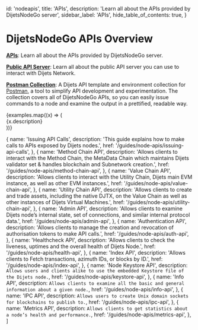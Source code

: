 
  id: 'nodeapis',
  title: 'APIs',
  description: 'Learn all about the APIs provided by DijetsNodeGo server',
  sidebar_label: 'APIs',
  hide_table_of_contents: true,
}

# DijetsNodeGo APIs Overview

[**APIs**](/docs/guides/node-apis): Learn all about the APIs provided by DijetsNodeGo server.

[**Public API Server**](/docs/guides/public-api): Learn all about the public API server you can use to interact with Dijets Network.

[**Postman Collection**](/docs/guides/postman-collection): A Dijets API template and environment collection for [Postman](https://postman.com/), a tool to simplify API development and experimentation. The collection covers all of DijetsNodeGo APIs, so you can easily issue commands to a node and examine the output in a prettified, readable way.

<p></p>
<p></p>

<div className="grid md:grid-cols-12 gap-4 not-prose mt-8">
  {examples.map((x) => (
    <div className="col-span-4" key={x.href}>
      <Link href={x.href} passHref>
        <a>
          <GlassPanel icon={'/docs/img/icons/api-icon'} hasLightIcon={false} title={x.name}>
            {x.description}
          </GlassPanel>
        </a>
      </Link>
    </div>
  ))}
</div>

  {
    name: 'Issuing API Calls',
    description: 'This guide explains how to make calls to APIs exposed by Dijets nodes.',
    href: '/guides/node-apis/issuing-api-calls',
  },
  {
    name: 'Method Chain API',
    description: 'Allows clients to interact with the Method Chain, the MetaData Chain which maintains Dijets validator set & handles blockchain and Subnetwork creation.',
    href: '/guides/node-apis/method-chain-api',
  },
  {
    name: 'Value Chain API',
    description: 'Allows clients to interact with the Utility Chain, Dijets main EVM instance, as well as other EVM instances.',
    href: '/guides/node-apis/value-chain-api',
  },
  {
    name: 'Utility Chain API',
    description: 'Allows clients to create and trade assets, including the native DJTX, on the Value Chain as well as other instances of Dijets Virtual Machines.',
    href: '/guides/node-apis/utility-chain-api',
  },
  {
    name: 'Admin API',
    description: 'Allows clients to examine Dijets node’s internal state, set of connections, and similar internal protocol data.',
    href: '/guides/node-apis/admin-api',
  },
  {
    name: 'Authentication API',
    description: 'Allows clients to manage the creation and revocation of authorisation tokens to make API calls.',
    href: '/guides/node-apis/auth-api',
  },
  {
    name: 'Healthcheck API',
    description: 'Allows clients to check the liveness, uptimes and the overall health of Dijets Node.',
    href: '/guides/node-apis/health-api',
  },
  {
    name: 'Index API',
    description: 'Allows clients to Fetch transactions, azimuth IDs, or blocks by ID.',
    href: '/guides/node-apis/index-api',
  },
  {
    name: 'Node Keystore API',
    description: `Allows users and clients alike to use the embedded Keystore file of the Dijets node.`,
    href: '/guides/node-apis/keystore-api',
  },
  {
    name: 'Info API',
    description: `Allows clients to examine all the basic and general information about a given node.`,
    href: '/guides/node-apis/info-api',
  },
  {
    name: 'IPC API',
    description: `Allows users to create Unix domain sockets for blockchains to publish to.`,
    href: '/guides/node-apis/ipc-api',
  },
  {
    name: 'Metrics API',
    description: `Allows clients to get statistics about a node’s health and performance.`,
    href: '/guides/node-apis/metrics-api',
  },
]


